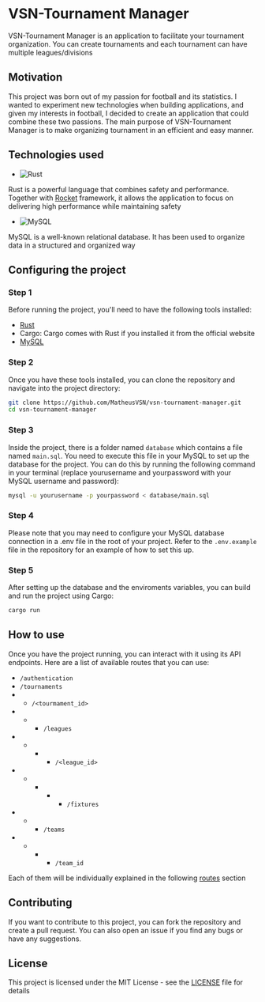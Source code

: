 
# VSN-Tournament Manager

VSN-Tournament Manager is an application to facilitate your tournament organization.
You can create tournaments and each tournament can have multiple leagues/divisions

## Motivation

This project was born out of my passion for football and its statistics.
I wanted to experiment new technologies when building applications, and given my interests in football,
I decided to create an application that could combine these two passions.
The main purpose of VSN-Tournament Manager is to make organizing tournament in an efficient and easy manner.

## Technologies used

- ![Rust](https://img.shields.io/badge/rust-%23000000.svg?style=for-the-badge&logo=rust&logoColor=white)

Rust is a powerful language that combines safety and performance.
Together with [Rocket](https://rocket.rs/) framework,
it allows the application to focus on delivering high performance while maintaining safety

- ![MySQL](https://img.shields.io/badge/mysql-%2300f.svg?style=for-the-badge&logo=mysql&logoColor=white)

MySQL is a well-known relational database. It has been used to organize data in a structured and organized way

## Configuring the project

<Steps>

### Step 1

Before running the project, you'll need to have the following tools installed:

- [Rust](https://www.rust-lang.org/tools/install)
- Cargo: Cargo comes with Rust if you installed it from the official website
- [MySQL](https://dev.mysql.com/downloads/installer/)

### Step 2

Once you have these tools installed, you can clone the repository and navigate into the project directory:

```bash
git clone https://github.com/MatheusVSN/vsn-tournament-manager.git
cd vsn-tournament-manager
```

### Step 3

Inside the project, there is a folder named `database` which contains a file named `main.sql`.
You need to execute this file in your MySQL to set up the database for the project.
You can do this by running the following command in your terminal (replace yourusername and yourpassword with your MySQL username and password):

```bash
mysql -u yourusername -p yourpassword < database/main.sql
```

### Step 4

Please note that you may need to configure your MySQL database connection in a .env file in the root of your project.
Refer to the `.env.example` file in the repository for an example of how to set this up.

### Step 5

After setting up the database and the enviroments variables, you can build and run the project using Cargo:

```bash
cargo run
```

</Steps>

## How to use

Once you have the project running, you can interact with it using its API endpoints.
Here are a list of available routes that you can use:

- `/authentication`
- `/tournaments`
- - `/<tourmament_id>`
- - - `/leagues`
- - - - `/<league_id>`
- - - - - `/fixtures`
- - - `/teams`
- - - - `/team_id`

Each of them will be individually explained in the following [routes](routes) section

## Contributing

If you want to contribute to this project, you can fork the repository and create a pull request.
You can also open an issue if you find any bugs or have any suggestions.

## License

This project is licensed under the MIT License - see the [LICENSE](https://github.com/MatheusVSN/vsn-tournament-manager/blob/main/LICENSE) file for details
